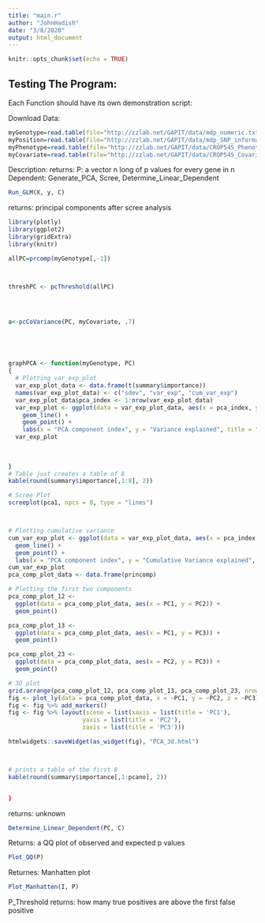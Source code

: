 ```yaml
---
title: "main.r"
author: "JohnHadish"
date: "3/8/2020"
output: html_document
---
```


```r
knitr::opts_chunk$set(echo = TRUE)
```

## Testing The Program:
Each Function should have its own demonstration script: 

Download Data:
```r
myGenotype=read.table(file="http://zzlab.net/GAPIT/data/mdp_numeric.txt",head=T)
myPosition=read.table(file="http://zzlab.net/GAPIT/data/mdp_SNP_information.txt",head=T)
myPhenotype=read.table(file="http://zzlab.net/GAPIT/data/CROP545_Phenotype.txt",head=T)
myCovariate=read.table(file="http://zzlab.net/GAPIT/data/CROP545_Covariates.txt",head=T)
```



Description: 
returns: P: a vector n long of p values for every gene in n
Dependent: Generate_PCA, Scree, Determine_Linear_Dependent
```r
Run_GLM(X, y, C)
```

returns: principal components after scree analysis
```r
library(plotly)
library(ggplot2)
library(gridExtra)
library(knitr)

allPC=prcomp(myGenotype[,-1])



threshPC <- pcThreshold(allPC)




a<-pcCoVariance(PC, myCovariate, .7)





graphPCA <- function(myGenotype, PC)
{
  # Plotting var_exp_plot
  var_exp_plot_data <- data.frame(t(summary$importance))
  names(var_exp_plot_data) <- c("sdev", "var_exp", "cum_var_exp") 
  var_exp_plot_data$pca_index <- 1:nrow(var_exp_plot_data) 
  var_exp_plot <- ggplot(data = var_exp_plot_data, aes(x = pca_index, y = var_exp)) +
    geom_line() +
    geom_point() +
    labs(x = "PCA component index", y = "Variance explained", title = "GAPIT Demo GT: Variance Explained")
  var_exp_plot
  
  
  
}
# Table just creates a table of 8
kable(round(summary$importance[,1:8], 2))

# Scree Plot
screeplot(pca1, npcs = 8, type = "lines")



# Plotting cumulative variance
cum_var_exp_plot <- ggplot(data = var_exp_plot_data, aes(x = pca_index, y = cum_var_exp)) +
  geom_line() +
  geom_point() +
  labs(x = "PCA component index", y = "Cumulative Variance explained", title = "GAPIT Demo GT: Cumulative Variance Explained")
cum_var_exp_plot
pca_comp_plot_data <- data.frame(princomp)

# Plotting the first two components
pca_comp_plot_12 <- 
  ggplot(data = pca_comp_plot_data, aes(x = PC1, y = PC2)) +
  geom_point()

pca_comp_plot_13 <-
  ggplot(data = pca_comp_plot_data, aes(x = PC1, y = PC3)) +
  geom_point()

pca_comp_plot_23 <-
  ggplot(data = pca_comp_plot_data, aes(x = PC2, y = PC3)) +
  geom_point()

# 3D plot
grid.arrange(pca_comp_plot_12, pca_comp_plot_13, pca_comp_plot_23, nrow = 2, ncol = 2, top = "GAPIT Demo GT: Principal Components")
fig <- plot_ly(data = pca_comp_plot_data, x = ~PC1, y = ~PC2, z = ~PC3)
fig <- fig %>% add_markers()
fig <- fig %>% layout(scene = list(xaxis = list(title = 'PC1'),
                     yaxis = list(title = 'PC2'),
                     zaxis = list(title = 'PC3')))

htmlwidgets::saveWidget(as_widget(fig), "PCA_3d.html")



# prints a table of the first 8
kable(round(summary$importance[,1:pcano], 2))


}


```


returns: unknown
```r

Determine_Linear_Dependent(PC, C)
```



Returns: a QQ plot of observed and expected p values
```r
Plot_QQ(P)
```

Returnes: Manhatten plot
```r
Plot_Manhatten(I, P)
```

P_Threshold
returns: how many true positives are above the first false positive
```r
```





